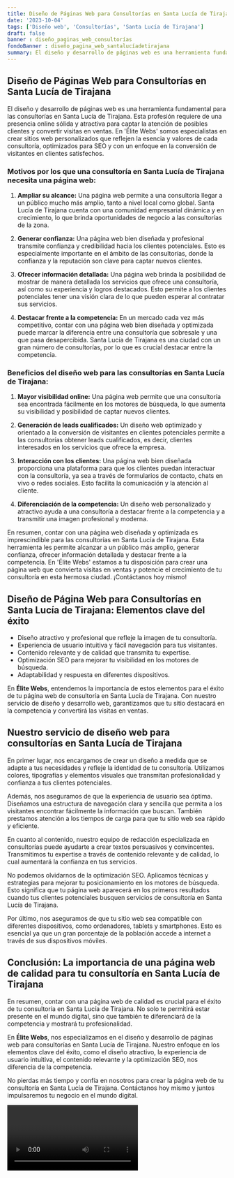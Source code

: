 ```yaml
---
title: Diseño de Páginas Web para Consultorías en Santa Lucía de Tirajana
date: '2023-10-04'
tags: ['Diseño web', 'Consultorías', 'Santa Lucía de Tirajana']
draft: false
banner : diseño_paginas_web_consultorías
fondoBanner : diseño_pagina_web_santalucíadetirajana
summary: El diseño y desarrollo de páginas web es una herramienta fundamental para las consultorías en Santa Lucía de Tirajana. Esta profesión requiere de una presencia online sólida y atractiva para captar la atención de posibles clientes y convertir visitas en ventas. En 'Élite Webs' somos especialistas en crear sitios web personalizados que reflejen la esencia y valores de cada consultoría, optimizados para SEO y con un enfoque en la conversión de visitantes en clientes satisfechos.
---
```


## Diseño de Páginas Web para Consultorías en Santa Lucía de Tirajana

El diseño y desarrollo de páginas web es una herramienta fundamental para las consultorías en Santa Lucía de Tirajana. Esta profesión requiere de una presencia online sólida y atractiva para captar la atención de posibles clientes y convertir visitas en ventas. En 'Élite Webs' somos especialistas en crear sitios web personalizados que reflejen la esencia y valores de cada consultoría, optimizados para SEO y con un enfoque en la conversión de visitantes en clientes satisfechos.

### Motivos por los que una consultoría en Santa Lucía de Tirajana necesita una página web:

1. **Ampliar su alcance:** Una página web permite a una consultoría llegar a un público mucho más amplio, tanto a nivel local como global. Santa Lucía de Tirajana cuenta con una comunidad empresarial dinámica y en crecimiento, lo que brinda oportunidades de negocio a las consultorías de la zona.

2. **Generar confianza:** Una página web bien diseñada y profesional transmite confianza y credibilidad hacia los clientes potenciales. Esto es especialmente importante en el ámbito de las consultorías, donde la confianza y la reputación son clave para captar nuevos clientes.

3. **Ofrecer información detallada:** Una página web brinda la posibilidad de mostrar de manera detallada los servicios que ofrece una consultoría, así como su experiencia y logros destacados. Esto permite a los clientes potenciales tener una visión clara de lo que pueden esperar al contratar sus servicios.

4. **Destacar frente a la competencia:** En un mercado cada vez más competitivo, contar con una página web bien diseñada y optimizada puede marcar la diferencia entre una consultoría que sobresale y una que pasa desapercibida. Santa Lucía de Tirajana es una ciudad con un gran número de consultorías, por lo que es crucial destacar entre la competencia.

### Beneficios del diseño web para las consultorías en Santa Lucía de Tirajana:

1. **Mayor visibilidad online:** Una página web permite que una consultoría sea encontrada fácilmente en los motores de búsqueda, lo que aumenta su visibilidad y posibilidad de captar nuevos clientes.

2. **Generación de leads cualificados:** Un diseño web optimizado y orientado a la conversión de visitantes en clientes potenciales permite a las consultorías obtener leads cualificados, es decir, clientes interesados en los servicios que ofrece la empresa.

3. **Interacción con los clientes:** Una página web bien diseñada proporciona una plataforma para que los clientes puedan interactuar con la consultoría, ya sea a través de formularios de contacto, chats en vivo o redes sociales. Esto facilita la comunicación y la atención al cliente.

4. **Diferenciación de la competencia:** Un diseño web personalizado y atractivo ayuda a una consultoría a destacar frente a la competencia y a transmitir una imagen profesional y moderna.

En resumen, contar con una página web diseñada y optimizada es imprescindible para las consultorías en Santa Lucía de Tirajana. Esta herramienta les permite alcanzar a un público más amplio, generar confianza, ofrecer información detallada y destacar frente a la competencia. En 'Élite Webs' estamos a tu disposición para crear una página web que convierta visitas en ventas y potencie el crecimiento de tu consultoría en esta hermosa ciudad. ¡Contáctanos hoy mismo!

<GifSeo />

<Cta />

## Diseño de Página Web para Consultorías en Santa Lucía de Tirajana: Elementos clave del éxito

- Diseño atractivo y profesional que refleje la imagen de tu consultoría.
- Experiencia de usuario intuitiva y fácil navegación para tus visitantes.
- Contenido relevante y de calidad que transmita tu expertise.
- Optimización SEO para mejorar tu visibilidad en los motores de búsqueda.
- Adaptabilidad y respuesta en diferentes dispositivos.

En **Élite Webs**, entendemos la importancia de estos elementos para el éxito de tu página web de consultoría en Santa Lucía de Tirajana. Con nuestro servicio de diseño y desarrollo web, garantizamos que tu sitio destacará en la competencia y convertirá las visitas en ventas.

## Nuestro servicio de diseño web para consultorías en Santa Lucía de Tirajana

En primer lugar, nos encargamos de crear un diseño a medida que se adapte a tus necesidades y refleje la identidad de tu consultoría. Utilizamos colores, tipografías y elementos visuales que transmitan profesionalidad y confianza a tus clientes potenciales.

Además, nos aseguramos de que la experiencia de usuario sea óptima. Diseñamos una estructura de navegación clara y sencilla que permita a los visitantes encontrar fácilmente la información que buscan. También prestamos atención a los tiempos de carga para que tu sitio web sea rápido y eficiente.

En cuanto al contenido, nuestro equipo de redacción especializada en consultorías puede ayudarte a crear textos persuasivos y convincentes. Transmitimos tu expertise a través de contenido relevante y de calidad, lo cual aumentará la confianza en tus servicios.

No podemos olvidarnos de la optimización SEO. Aplicamos técnicas y estrategias para mejorar tu posicionamiento en los motores de búsqueda. Esto significa que tu página web aparecerá en los primeros resultados cuando tus clientes potenciales busquen servicios de consultoría en Santa Lucía de Tirajana.

Por último, nos aseguramos de que tu sitio web sea compatible con diferentes dispositivos, como ordenadores, tablets y smartphones. Esto es esencial ya que un gran porcentaje de la población accede a internet a través de sus dispositivos móviles.

## Conclusión: La importancia de una página web de calidad para tu consultoría en Santa Lucía de Tirajana

En resumen, contar con una página web de calidad es crucial para el éxito de tu consultoría en Santa Lucía de Tirajana. No solo te permitirá estar presente en el mundo digital, sino que también te diferenciará de la competencia y mostrará tu profesionalidad.

En **Élite Webs**, nos especializamos en el diseño y desarrollo de páginas web para consultorías en Santa Lucía de Tirajana. Nuestro enfoque en los elementos clave del éxito, como el diseño atractivo, la experiencia de usuario intuitiva, el contenido relevante y la optimización SEO, nos diferencia de la competencia.

No pierdas más tiempo y confía en nosotros para crear la página web de tu consultoría en Santa Lucía de Tirajana. Contáctanos hoy mismo y juntos impulsaremos tu negocio en el mundo digital.

<Video />

<CtaBot job='Consultorías' city='Santa Lucía de Tirajana'/>

<Gmaps query='Santa Lucía de Tirajana+españa+maps' />